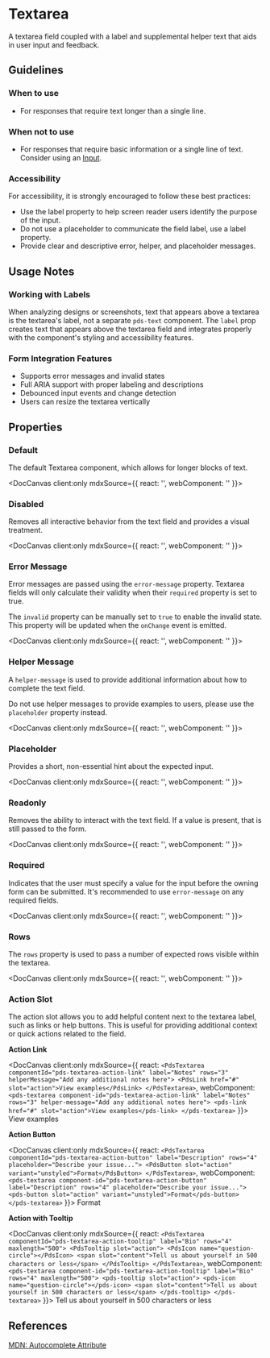 
# Textarea

A textarea field coupled with a label and supplemental helper text that aids in user input and feedback.

## Guidelines

### When to use

- For responses that require text longer than a single line.

### When not to use

- For responses that require basic information or a single line of text. Consider using an [Input](/docs/components-input--docs).

### Accessibility

For accessibility, it is strongly encouraged to follow these best practices:

- Use the label property to help screen reader users identify the purpose of the input.
- Do not use a placeholder to communicate the field label, use a label property.
- Provide clear and descriptive error, helper, and placeholder messages.

## Usage Notes

### Working with Labels

When analyzing designs or screenshots, text that appears above a textarea is the textarea's label, not a separate `pds-text` component. The `label` prop creates text that appears above the textarea field and integrates properly with the component's styling and accessibility features.

### Form Integration Features

- Supports error messages and invalid states
- Full ARIA support with proper labeling and descriptions
- Debounced input events and change detection
- Users can resize the textarea vertically

## Properties

<DocArgsTable componentName="pds-textarea" docSource={components} />

### Default

The default Textarea component, which allows for longer blocks of text.

<DocCanvas client:only
  mdxSource={{
    react: '<PdsTextarea name="Default" label="Name" componentId="textarea-default"></PdsTextarea>',
    webComponent: '<pds-textarea name="Default" label="Name" component-id="textarea-default"></pds-textarea>'
}}>
  <pds-textarea name="Default" label="Name" component-id="textarea-default"></pds-textarea>
</DocCanvas>

### Disabled

Removes all interactive behavior from the text field and provides a visual treatment.

<DocCanvas client:only
  mdxSource={{
    react: '<PdsTextarea name="Disabled" label="Name" disabled="true" componentId="textarea-disabled"></PdsTextarea>',
    webComponent: '<pds-textarea name="Disabled" label="Name" disabled="true" component-id="textarea-disabled"></pds-textarea>'
}}>
  <pds-textarea name="Disabled" label="Name" disabled="true" component-id="textarea-disabled"></pds-textarea>
</DocCanvas>

### Error Message

Error messages are passed using the `error-message` property. Textarea fields will only calculate their validity when their `required` property is set to true.

The `invalid` property can be manually set to `true` to enable the invalid state. This property will be updated when the `onChange` event is emitted.

<DocCanvas client:only
  mdxSource={{
    react: '<PdsTextarea name="Invalid" label="Name" errorMessage="Field cannot be blank" invalid="true" required="true" componentId="textarea-invalid"></PdsTextarea>',
    webComponent: '<pds-textarea name="Invalid" label="Name" error-message="Field cannot be blank" invalid="true" required="true" component-id="textarea-invalid"></pds-textarea>'
}}>
  <pds-textarea name="Invalid" label="Name" error-message="Field cannot be blank" invalid="true" required="true" component-id="textarea-invalid"></pds-textarea>
</DocCanvas>

### Helper Message

A `helper-message` is used to provide additional information about how to complete the text field.

Do not use helper messages to provide examples to users, please use the `placeholder` property instead.

<DocCanvas client:only
  mdxSource={{
    react: '<PdsTextarea name="Message" label="Name" helperMessage="Helper message text" componentId="pds-textarea-helper-example"></PdsTextarea>',
    webComponent: '<pds-textarea name="Message" label="Name" helper-message="Helper message text" component-id="pds-textarea-helper-example"></pds-textarea>'
}}>
  <pds-textarea name="Message" label="Name" helper-message="Helper message text" component-id="pds-textarea-helper-example"></pds-textarea>
</DocCanvas>

### Placeholder

Provides a short, non-essential hint about the expected input.

<DocCanvas client:only
  mdxSource={{
    react: '<PdsTextarea name="Placeholder" label="Name" placeholder="Placeholder..." componentId="textarea-placeholder"></PdsTextarea>',
    webComponent: '<pds-textarea name="Placeholder" label="Name" placeholder="Placeholder..." component-id="textarea-placeholder"></pds-textarea>'
}}>
  <pds-textarea name="Placeholder" label="Name" placeholder="Placeholder..." component-id="textarea-placeholder"></pds-textarea>
</DocCanvas>

### Readonly

Removes the ability to interact with the text field. If a value is present, that is still passed to the form.

<DocCanvas client:only
  mdxSource={{
    react: '<PdsTextarea name="Readonly" label="Name" readonly="true" value="Readonly Value" componentId="textarea-readonly"></PdsTextarea>',
    webComponent: '<pds-textarea name="Readonly" label="Name" readonly="true" value="Readonly Value" component-id="textarea-readonly"></pds-textarea>'
}}>
  <pds-textarea name="Readonly" label="Name" readonly="true" value="Readonly Value" component-id="textarea-readonly"></pds-textarea>
</DocCanvas>

### Required

Indicates that the user must specify a value for the input before the owning form can be submitted. It's recommended to use `error-message` on any required fields.

<DocCanvas client:only
  mdxSource={{
    react: '<PdsTextarea name="Required" label="Name" required="true" componentId="textarea-required"></PdsTextarea>',
    webComponent: '<pds-textarea name="Required" label="Name" required="true" component-id="textarea-required"></pds-textarea>'
}}>
  <pds-textarea name="Required" label="Name" required="true" component-id="textarea-required"></pds-textarea>
</DocCanvas>

### Rows

The `rows` property is used to pass a number of expected rows visible within the textarea.

<DocCanvas client:only
  mdxSource={{
    react: '<PdsTextarea name="Rows" label="Name" rows="4" componentId="textarea-rows"></PdsTextarea>',
    webComponent: '<pds-textarea name="Rows" label="Name" rows="4" component-id="textarea-rows"></pds-textarea>'
}}>
  <pds-textarea name="Rows" label="Name" rows="4" component-id="textarea-rows"></pds-textarea>
</DocCanvas>

### Action Slot

The action slot allows you to add helpful content next to the textarea label, such as links or help buttons. This is useful for providing additional context or quick actions related to the field.

**Action Link**

<DocCanvas client:only
  mdxSource={{
    react: `<PdsTextarea componentId="pds-textarea-action-link" label="Notes" rows="3" helperMessage="Add any additional notes here">
  <PdsLink href="#" slot="action">View examples</PdsLink>
</PdsTextarea>`,
    webComponent: `<pds-textarea component-id="pds-textarea-action-link" label="Notes" rows="3" helper-message="Add any additional notes here">
  <pds-link href="#" slot="action">View examples</pds-link>
</pds-textarea>`
}}>
  <pds-textarea component-id="pds-textarea-action-link" label="Notes" rows="3" helper-message="Add any additional notes here">
    <pds-link href="#" slot="action">View examples</pds-link>
  </pds-textarea>
</DocCanvas>

**Action Button**

<DocCanvas client:only
  mdxSource={{
    react: `<PdsTextarea componentId="pds-textarea-action-button" label="Description" rows="4" placeholder="Describe your issue...">
  <PdsButton slot="action" variant="unstyled">Format</PdsButton>
</PdsTextarea>`,
    webComponent: `<pds-textarea component-id="pds-textarea-action-button" label="Description" rows="4" placeholder="Describe your issue...">
  <pds-button slot="action" variant="unstyled">Format</pds-button>
</pds-textarea>`
}}>
  <pds-textarea component-id="pds-textarea-action-button" label="Description" rows="4" placeholder="Describe your issue...">
    <pds-button slot="action" variant="unstyled">Format</pds-button>
  </pds-textarea>
</DocCanvas>

**Action with Tooltip**

<DocCanvas client:only
  mdxSource={{
    react: `<PdsTextarea componentId="pds-textarea-action-tooltip" label="Bio" rows="4" maxlength="500">
  <PdsTooltip slot="action">
    <PdsIcon name="question-circle"></PdsIcon>
    <span slot="content">Tell us about yourself in 500 characters or less</span>
  </PdsTooltip>
</PdsTextarea>`,
    webComponent: `<pds-textarea component-id="pds-textarea-action-tooltip" label="Bio" rows="4" maxlength="500">
  <pds-tooltip slot="action">
    <pds-icon name="question-circle"></pds-icon>
    <span slot="content">Tell us about yourself in 500 characters or less</span>
  </pds-tooltip>
</pds-textarea>`
}}>
  <pds-textarea component-id="pds-textarea-action-tooltip" label="Bio" rows="4" maxlength="500">
    <pds-tooltip slot="action">
      <pds-icon name="question-circle"></pds-icon>
      <span slot="content">Tell us about yourself in 500 characters or less</span>
    </pds-tooltip>
  </pds-textarea>
</DocCanvas>

## References

[MDN: Autocomplete Attribute](https://developer.mozilla.org/en-US/docs/Web/HTML/Attributes/autocomplete)
